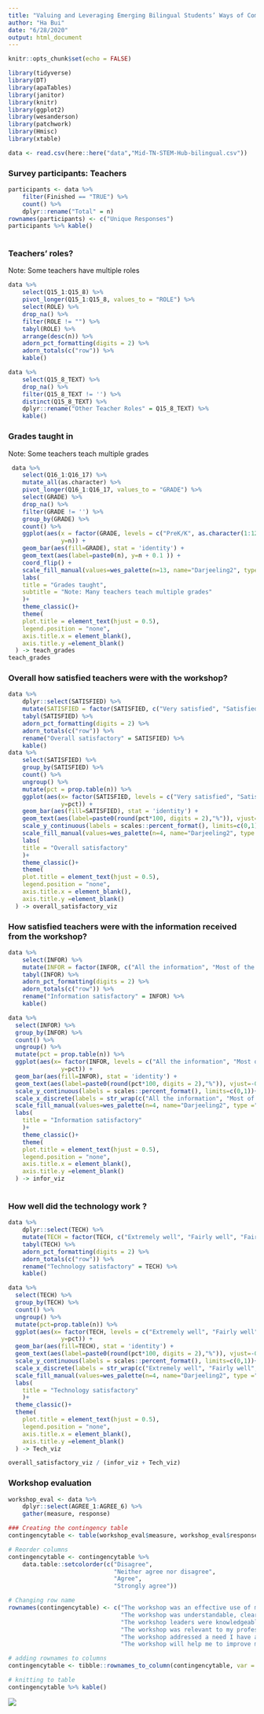 ```yaml
---
title: "Valuing and Leveraging Emerging Bilingual Students’ Ways of Communicating About the Natural World Workshop Evaluation"
author: "Ha Bui"
date: "6/28/2020"
output: html_document
---
```


```r
knitr::opts_chunk$set(echo = FALSE)
```


```r
library(tidyverse)
library(DT)
library(apaTables)
library(janitor)
library(knitr)
library(ggplot2)
library(wesanderson)
library(patchwork)
library(Hmisc)
library(xtable)
```


```r
data <- read.csv(here::here("data","Mid-TN-STEM-Hub-bilingual.csv"))
```

### Survey participants: Teachers
```r
participants <- data %>% 
    filter(Finished == "TRUE") %>%
    count() %>%
    dplyr::rename("Total" = n) 
rownames(participants) <- c("Unique Responses")
participants %>% kable()
    
```

### Teachers' roles?
Note: Some teachers have multiple roles
```r
data %>% 
    select(Q15_1:Q15_8) %>%
    pivot_longer(Q15_1:Q15_8, values_to = "ROLE") %>%
    select(ROLE) %>%
    drop_na() %>%
    filter(ROLE != "") %>%
    tabyl(ROLE) %>%
    arrange(desc(n)) %>%
    adorn_pct_formatting(digits = 2) %>%
    adorn_totals(c("row")) %>%
    kable()
```

```r
data %>%
    select(Q15_8_TEXT) %>%
    drop_na() %>% 
    filter(Q15_8_TEXT != '') %>%
    distinct(Q15_8_TEXT) %>%
    dplyr::rename("Other Teacher Roles" = Q15_8_TEXT) %>%
    kable()
```

### Grades taught in
Note: Some teachers teach multiple grades
```r
 data %>% 
    select(Q16_1:Q16_17) %>%
    mutate_all(as.character) %>%
    pivot_longer(Q16_1:Q16_17, values_to = "GRADE") %>%
    select(GRADE) %>% 
    drop_na() %>%
    filter(GRADE != '') %>%
    group_by(GRADE) %>%
    count() %>%
    ggplot(aes(x = factor(GRADE, levels = c("PreK/K", as.character(1:12))), 
               y=n)) +
    geom_bar(aes(fill=GRADE), stat = 'identity') +
    geom_text(aes(label=paste0(n), y=n + 0.1 )) +
    coord_flip() +
    scale_fill_manual(values=wes_palette(n=13, name="Darjeeling2", type ="continuous")) +
    labs(
    title = "Grades taught",
    subtitle = "Note: Many teachers teach multiple grades"
    )+
    theme_classic()+
    theme(
    plot.title = element_text(hjust = 0.5),
    legend.position = "none",
    axis.title.x = element_blank(),
    axis.title.y =element_blank()
  ) -> teach_grades
teach_grades
```

### Overall how satisfied teachers were with the workshop?
```r
data %>% 
    dplyr::select(SATISFIED) %>%
    mutate(SATISFIED = factor(SATISFIED, c("Very satisfied", "Satisfied","Somewhat satisfied"))) %>%
    tabyl(SATISFIED) %>%
    adorn_pct_formatting(digits = 2) %>%
    adorn_totals(c("row")) %>%
    rename("Overall satisfactory" = SATISFIED) %>%
    kable()
data %>% 
    select(SATISFIED) %>%
    group_by(SATISFIED) %>%
    count() %>% 
    ungroup() %>%
    mutate(pct = prop.table(n)) %>%
    ggplot(aes(x= factor(SATISFIED, levels = c("Very satisfied", "Satisfied","Somewhat satisfied", "Not satisfied")), 
               y=pct)) +
    geom_bar(aes(fill=SATISFIED), stat = 'identity') + 
    geom_text(aes(label=paste0(round(pct*100, digits = 2),"%")), vjust=-0.5) +
    scale_y_continuous(labels = scales::percent_format(), limits=c(0,1))+
    scale_fill_manual(values=wes_palette(n=4, name="Darjeeling2", type ="continuous")) +
    labs(
    title = "Overall satisfactory"
    )+
    theme_classic()+
    theme(
    plot.title = element_text(hjust = 0.5),
    legend.position = "none",
    axis.title.x = element_blank(),
    axis.title.y =element_blank()
  ) -> overall_satisfactory_viz
```

### How satisfied teachers were with the information received from the workshop?
```r
data %>% 
    select(INFOR) %>%
    mutate(INFOR = factor(INFOR, c("All the information", "Most of the information","Some of the information", "None of the information"))) %>%
    tabyl(INFOR) %>%
    adorn_pct_formatting(digits = 2) %>%
    adorn_totals(c("row")) %>%
    rename("Information satisfactory" = INFOR) %>%
    kable()

data %>%
  select(INFOR) %>%
  group_by(INFOR) %>%
  count() %>% 
  ungroup() %>%
  mutate(pct = prop.table(n)) %>%
  ggplot(aes(x= factor(INFOR, levels = c("All the information", "Most of the information","Some of the information", "None of the information")), 
               y=pct)) +
  geom_bar(aes(fill=INFOR), stat = 'identity') + 
  geom_text(aes(label=paste0(round(pct*100, digits = 2),"%")), vjust=-0.5) +
  scale_y_continuous(labels = scales::percent_format(), limits=c(0,1))+
  scale_x_discrete(labels = str_wrap(c("All the information", "Most of the information","Some of the information", "None of the information"), width = 10)) +
  scale_fill_manual(values=wes_palette(n=4, name="Darjeeling2", type ="continuous")) +
  labs(
    title = "Information satisfactory"
    )+
    theme_classic()+
    theme(
    plot.title = element_text(hjust = 0.5),
    legend.position = "none",
    axis.title.x = element_blank(),
    axis.title.y =element_blank()
  ) -> infor_viz
  

```

### How well did the technology work ? 
```r
data %>% 
    dplyr::select(TECH) %>%
    mutate(TECH = factor(TECH, c("Extremely well", "Fairly well", "Fairly poorly"))) %>%
    tabyl(TECH) %>%
    adorn_pct_formatting(digits = 2) %>%
    adorn_totals(c("row")) %>%
    rename("Technology satisfactory" = TECH) %>%
    kable()

data %>%
  select(TECH) %>%
  group_by(TECH) %>%
  count() %>%
  ungroup() %>%
  mutate(pct=prop.table(n)) %>%
  ggplot(aes(x= factor(TECH, levels = c("Extremely well", "Fairly well", "Fairly poorly")), 
               y=pct)) +
  geom_bar(aes(fill=TECH), stat = 'identity') + 
  geom_text(aes(label=paste0(round(pct*100, digits = 2),"%")), vjust=-0.5) +
  scale_y_continuous(labels = scales::percent_format(), limits=c(0,1))+
  scale_x_discrete(labels = str_wrap(c("Extremely well", "Fairly well", "Fairly poorly"), width = 15)) +
  scale_fill_manual(values=wes_palette(n=4, name="Darjeeling2", type ="continuous")) +
  labs(
    title = "Technology satisfactory"
    )+
  theme_classic()+
  theme(
    plot.title = element_text(hjust = 0.5),
    legend.position = "none",
    axis.title.x = element_blank(),
    axis.title.y =element_blank()
  ) -> Tech_viz
```


```r
overall_satisfactory_viz / (infor_viz + Tech_viz)
```

### Workshop evaluation

```r
workshop_eval <- data %>%
    dplyr::select(AGREE_1:AGREE_6) %>%
    gather(measure, response) 

```
```r
### Creating the contingency table
contingencytable <- table(workshop_eval$measure, workshop_eval$response) %>% as.data.frame.matrix() 
```
```r
# Reorder columns
contingencytable <- contingencytable %>% 
    data.table::setcolorder(c("Disagree",
                              "Neither agree nor disagree",
                              "Agree",
                              "Strongly agree"))
```
```r
# Changing row name
rownames(contingencytable) <- c("The workshop was an effective use of my time",
                                "The workshop was understandable, clear, and professional" ,
                                "The workshop leaders were knowledgeable",
                                "The workshop was relevant to my professional context",
                                "The workshop addressed a need I have as an educator",
                                "The workshop will help me to improve my professional practice")
```
```r
# adding rownames to columns
contingencytable <- tibble::rownames_to_column(contingencytable, var = "Measure")
```
```r
# knitting to table
contingencytable %>% kable()
```

![](items/matrix-visualize-bilingual.png)